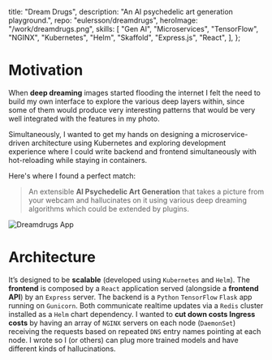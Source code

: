   title: "Dream Drugs",
  description: "An AI psychedelic art generation playground.",
  repo: "eulersson/dreamdrugs",
  heroImage: "/work/dreamdrugs.png",
  skills: [
    "Gen AI",
    "Microservices",
    "TensorFlow",
    "NGINX",
    "Kubernetes",
    "Helm",
    "Skaffold",
    "Express.js",
    "React",
  ],
};

# Motivation

When **deep dreaming** images started flooding the internet I felt the need to
build my own interface to explore the various deep layers within, since some of
them would produce very interesting patterns that would be very well integrated
with the features in my photo.

Simultaneously, I wanted to get my hands on designing a microservice-driven
architecture using Kubernetes and exploring <Hi>development experience</Hi>
where I could write backend and frontend simultaneously with hot-reloading while
staying in containers.

Here's where I found a perfect match:

> An extensible **AI Psychedelic Art Generation** that takes a picture from your
> webcam and hallucinates on it using various deep dreaming algorithms which
> could be extended by plugins.

![Dreamdrugs App](/work/dreamdrugs-app-screens.png)

# Architecture

It’s designed to be **scalable** (developed using `Kubernetes` and `Helm`). The
**frontend** is composed by a `React` application served (alongside a **frontend
API**) by an `Express` server. The backend is a `Python` `TensorFlow` `Flask`
app running on `Gunicorn`. Both communicate realtime updates via a `Redis`
cluster installed as a `Helm` chart dependency. I wanted to **cut down costs
Ingress costs** by having an array of `NGINX` servers on each node (`DaemonSet`)
receiving the requests based on repeated `DNS` entry names pointing at each
node. I wrote so I (or others) can plug more trained models and have different
kinds of hallucinations.
